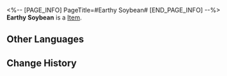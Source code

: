 <%-- [PAGE_INFO]
PageTitle=#Earthy Soybean#
[END_PAGE_INFO] --%>
{{Item Infobox
|id          = 260018
|image       = Item Earthy Soybean.png{{subst:void|<!--$UPLOAD:<<SpriteOutput/ItemFigures/260018.png>-<Item Earthy Soybean.png>-<Item Icons>>-->}}
|type        = 
|invCategory = 
|rarity      = 2
|effect      = 
|description = Normal Ingredients &mdash; Fruits and vegetables that can be used for cooking dishes
|source1     = [[Farm Planting Rewards]]
}}
{{Description|A versatile ingredient that's delicious whether steamed, boiled, grilled, stir-fried, deep-fried, braised, or stewed. Best not to eat after it sprouts.}}
'''Earthy Soybean''' is a [[Item]].

==Other Languages==
{{Other Languages
|en   = Earthy Soybean
|zhs  = 土黄豆
|zht  = 土黃豆
|ja   = ポテト
|ko   = 감자
|es   = Frejoles amarillos
|fr   = Patate
|ru   = Бобовый картофель
|th   = มันเหลืองทอง
|vi   = Khoai Tây
|de   = Kartoffel
|id   = Kedelai Kuning
|pt   = Batata
}}

==Change History==
{{Change History|3.5}}